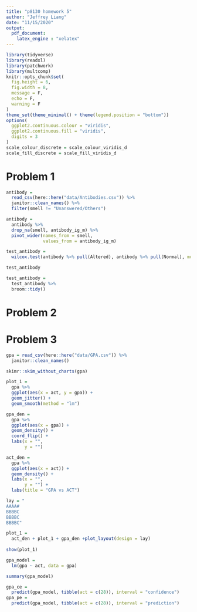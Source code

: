 ```yaml
---
title: "p8130 homework 5"
author: "Jeffrey Liang"
date: "11/15/2020"
output: 
  pdf_document:
    latex_engine : "xelatex"
---
```


```r
library(tidyverse)
library(readxl)
library(patchwork)
library(multcomp)
knitr::opts_chunk$set(
  fig.height = 6,
  fig.width = 8,
  message = F,
  echo = F,
  warning = F
)
theme_set(theme_minimal() + theme(legend.position = "bottom"))
options(
  ggplot2.continuous.colour = "viridis",
  ggplot2.continuous.fill = "viridis",
  digits = 3
)
scale_colour_discrete = scale_colour_viridis_d
scale_fill_discrete = scale_fill_viridis_d

```


# Problem 1

```r
antibody =
  read_csv(here::here("data/Antibodies.csv")) %>%
  janitor::clean_names() %>%
  filter(smell != "Unanswered/Others")

antibody =
  antibody %>%
  drop_na(smell, antibody_ig_m) %>%
  pivot_wider(names_from = smell,
              values_from = antibody_ig_m)

test_antibody =
  wilcox.test(antibody %>% pull(Altered), antibody %>% pull(Normal), mu = 0)

test_antibody

test_antibody =
  test_antibody %>%
  broom::tidy()
```

# Problem 2



# Problem 3

```r
gpa = read_csv(here::here("data/GPA.csv")) %>%
  janitor::clean_names()

skimr::skim_without_charts(gpa)

plot_1 =
  gpa %>%
  ggplot(aes(x = act, y = gpa)) +
  geom_jitter() +
  geom_smooth(method = "lm")

gpa_den =
  gpa %>%
  ggplot(aes(x = gpa)) +
  geom_density() +
  coord_flip() +
  labs(x = "",
       y = "")

act_den =
  gpa %>%
  ggplot(aes(x = act)) +
  geom_density() +
  labs(x = "",
       y = "") +
  labs(title = "GPA vs ACT")

lay = "
AAAA#
BBBBC
BBBBC
BBBBC"

plot_1 =
  act_den + plot_1 + gpa_den +plot_layout(design = lay)
  
show(plot_1)
```

```r
gpa_model =
  lm(gpa ~ act, data = gpa)

summary(gpa_model)

gpa_ce =
  predict(gpa_model, tibble(act = c(28)), interval = "confidence")
gpa_pe =
  predict(gpa_model, tibble(act = c(28)), interval = "prediction")
```

